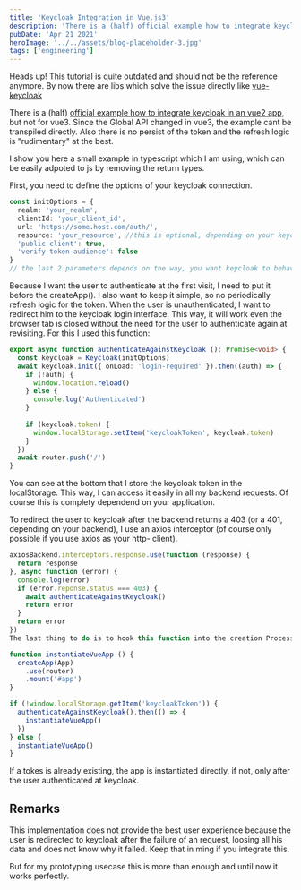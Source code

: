```yaml
---
title: 'Keycloak Integration in Vue.js3'
description: 'There is a (half) official example how to integrate keycloak in an vue2 app, but not for vue3'
pubDate: 'Apr 21 2021'
heroImage: '../../assets/blog-placeholder-3.jpg'
tags: ['engineering']
---
```


<Alert variant="warning">
  <ShieldAlert />
  <AlertTitle>Heads up!</AlertTitle>
  <AlertDescription>
    This tutorial is quite outdated and should not be the reference anymore. By now there are libs which solve the issue directly like <a className="a" href='https://www.npmjs.com/package/@josempgon/vue-keycloak'>vue-keycloak</a>
  </AlertDescription>
</Alert>

There is a (half) <a href="https://www.keycloak.org/securing-apps/vue">official example how to integrate keycloak in an vue2 app</a>, but not for vue3. Since the Global API changed in vue3, the example cant be transpiled directly. Also there is no persist of the token and the refresh logic is "rudimentary" at the best.

I show you here a small example in typescript which I am using, which can be easily adpoted to js by removing the return types.

First, you need to define the options of your keycloak connection.

```ts
const initOptions = {
  realm: 'your_realm',
  clientId: 'your_client_id',
  url: 'https://some.host.com/auth/',
  resource: 'your_resource', //this is optional, depending on your keycloak config
  'public-client': true,
  'verify-token-audience': false
}
// the last 2 parameters depends on the way, you want keycloak to behave. For me, public-client was just fine
```
Because I want the user to authenticate at the first visit, I need to put it before the createApp(). I also want to keep it simple, so no periodically refresh logic for the token. When the user is unauthenticated, I want to redirect him to the keycloak login interface. This way, it will work even the browser tab is closed without the need for the user to authenticate again at revisiting. For this I used this function:

```ts
export async function authenticateAgainstKeycloak (): Promise<void> {
  const keycloak = Keycloak(initOptions)
  await keycloak.init({ onLoad: 'login-required' }).then((auth) => {
    if (!auth) {
      window.location.reload()
    } else {
      console.log('Authenticated')
    }
    
    if (keycloak.token) {
      window.localStorage.setItem('keycloakToken', keycloak.token)
    }
  })
  await router.push('/')
}
```
You can see at the bottom that I store the keycloak token in the localStorage. This way, I can access it easily in all my backend requests. Of course this is complety dependend on your application.

To redirect the user to keycloak after the backend returns a 403 (or a 401, depending on your backend), I use an axios interceptor (of course only possible if you use axios as your http- client).

```ts
axiosBackend.interceptors.response.use(function (response) {
  return response
}, async function (error) {
  console.log(error)
  if (error.reponse.status === 403) {
    await authenticateAgainstKeycloak()
    return error
  }
  return error
})
The last thing to do is to hook this function into the creation Process of the app

function instantiateVueApp () {
  createApp(App)
    .use(router)
    .mount('#app')
}

if (!window.localStorage.getItem('keycloakToken')) {
  authenticateAgainstKeycloak().then(() => {
    instantiateVueApp()
  })
} else {
  instantiateVueApp()
}
```
If a tokes is already existing, the app is instantiated directly, if not, only after the user authenticated at keycloak.

## Remarks
This implementation does not provide the best user experience because the user is redirected to keycloak after the failure of an request, loosing all his data and does not know why it failed. Keep that in ming if you integrate this.

But for my prototyping usecase this is more than enough and until now it works perfectly.
